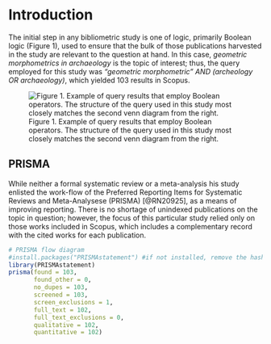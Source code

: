 # Introduction

The initial step in any bibliometric study is one of logic, primarily Boolean logic (Figure 1), used to ensure that the bulk of those publications harvested in the study are relevant to the question at hand. In this case, *geometric morphometrics in archaeology* is the topic of interest; thus, the query employed for this study was _"geometric morphometric" AND (archeology OR archaeology)_, which yielded 103 results in Scopus.

![Figure 1. Example of query results that employ Boolean operators. The structure of the query used in this study most closely matches the second venn diagram from the right.](../figs/boolean.png)

## PRISMA

While neither a formal systematic review or a meta-analysis his study enlisted the work-flow of the Preferred Reporting Items for Systematic Reviews and Meta-Analysese (PRISMA) [@RN20925], as a means of improving reporting. There is no shortage of unindexed publications on the topic in question; however, the focus of this particular study relied only on those works included in Scopus, which includes a complementary record with the cited works for each publication.

```r
# PRISMA flow diagram
#install.packages("PRISMAstatement") #if not installed, remove the hash at the beginning of this line
library(PRISMAstatement)
prisma(found = 103,
       found_other = 0,
       no_dupes = 103, 
       screened = 103, 
       screen_exclusions = 1, 
       full_text = 102,
       full_text_exclusions = 0, 
       qualitative = 102, 
       quantitative = 102)
```


